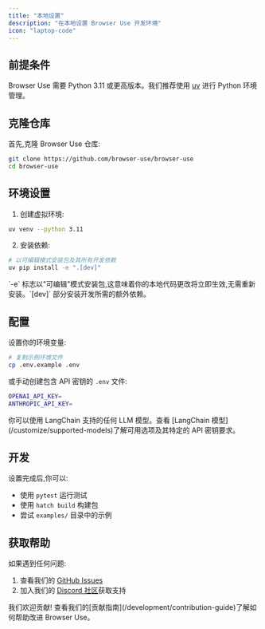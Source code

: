 ```yaml
---
title: "本地设置"
description: "在本地设置 Browser Use 开发环境"
icon: "laptop-code"
---
```


## 前提条件

Browser Use 需要 Python 3.11 或更高版本。我们推荐使用 [uv](https://docs.astral.sh/uv/) 进行 Python 环境管理。

## 克隆仓库

首先,克隆 Browser Use 仓库:

```bash
git clone https://github.com/browser-use/browser-use
cd browser-use
```

## 环境设置

1. 创建虚拟环境:

```bash
uv venv --python 3.11
```

2. 安装依赖:

```bash
# 以可编辑模式安装包及其所有开发依赖
uv pip install -e ".[dev]"
```

<Note>
  `-e` 标志以"可编辑"模式安装包,这意味着你的本地代码更改将立即生效,无需重新安装。`[dev]` 部分安装开发所需的额外依赖。
</Note>

## 配置

设置你的环境变量:

```bash
# 复制示例环境文件
cp .env.example .env
```

或手动创建包含 API 密钥的 `.env` 文件:

```bash .env
OPENAI_API_KEY=
ANTHROPIC_API_KEY=
```

<Note>
  你可以使用 LangChain 支持的任何 LLM 模型。查看 [LangChain 模型](/customize/supported-models)了解可用选项及其特定的 API 密钥要求。
</Note>

## 开发

设置完成后,你可以:

- 使用 `pytest` 运行测试
- 使用 `hatch build` 构建包
- 尝试 `examples/` 目录中的示例

## 获取帮助

如果遇到任何问题:

1. 查看我们的 [GitHub Issues](https://github.com/browser-use/browser-use/issues)
2. 加入我们的 [Discord 社区](https://link.browser-use.com/discord)获取支持

<Note>
  我们欢迎贡献! 查看我们的[贡献指南](/development/contribution-guide)了解如何帮助改进 Browser Use。
</Note>
